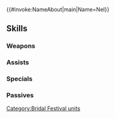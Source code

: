 {{#invoke:NameAbout|main|Name=Nel}}{{HeroPage Tabs}}
{{Hero Infobox
|Name=Nel
|Title=Stoic Bride
|WeaponType=Green Breath
|MoveType=Infantry
|Origin=Fire Emblem Engage
|Gender=Female
|actorEN=Liz Morey
|actorJP=朴璐美
|artist=kiyu
|additionDate=May 20, 2024
|releaseDate=May 20, 2024
|cv1=14
|cv2=950100
|TagID=花嫁エル
|InternalID=1098
|Properties=special,hat,tiara
|description=A dragon from another world donning bridal dress and thinking of the precious one she lost long ago. Appears in Fire Emblem Engage.
}}
{{Stats Page
|Lv1HP=18|Lv1ATK=9|Lv1SPD=7|Lv1DEF=8|Lv1RES=14
|GRHP=50|GRATK=75|GRSPD=90|GRDEF=50|GRRES=50
}}
==Skills==
===Weapons===
{{Weapons Table
|weapon1=Fire Breath
|weapon1Default=1
|weapon1Unlock=1
|weapon2=Fire Breath+
|weapon2Default=2
|weapon2Unlock=2
|weapon3=Dragonbloom
|weapon3Default=3
|weapon3Unlock=3
|weapon4=Dragonbloom+
|weapon4Default=5
|weapon4Unlock=5
}}
===Assists===
{{Assists Table
|assist1=Reciprocal Aid
|assist1Default=4
|assist1Unlock=3
}}
===Specials===
{{Specials Table}}
===Passives===
{{Passives Table
|passiveA1=Atk/Spd Scowl 1
|passiveA2=Atk/Spd Scowl 2
|passiveA3=Atk/Spd Scowl 3
|passiveA1Unlock=1
|passiveA2Unlock=2
|passiveA3Unlock=4
|passiveB1=Counter Roar 1
|passiveB2=Counter Roar 2
|passiveB3=Counter Roar 3
|passiveB1Unlock=3
|passiveB2Unlock=4
|passiveB3Unlock=5
}}
{{Heroes Navbox}}
[[Category:Bridal Festival units]]